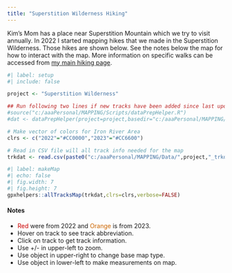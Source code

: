 ```yaml
---
title: "Superstition Wilderness Hiking"
---
```


Kim's Mom has a place near Superstition Mountain which we try to visit annually. In 2022 I started mapping hikes that we made in the Superstition Wilderness. Those hikes are shown below. See the notes below the map for how to interact with the map. More information on specific walks can be accessed from [my main hiking page](../hiking.html).

```r
#| label: setup
#| include: false

project <- "Superstition Wilderness"

## Run following two lines if new tracks have been added since last update
#source("c:/aaaPersonal/MAPPING/Scripts/dataPrepHelper.R")
#dat <- dataPrepHelper(project=project,basedir="c:/aaaPersonal/MAPPING/")

# Make vector of colors for Iron River Area
clrs <- c("2022"="#CC0000","2023"="#CC6600")

# Read in CSV file will all track info needed for the map
trkdat <- read.csv(paste0("c:/aaaPersonal/MAPPING/Data/",project,"_trkdat.csv"))
```

```r
#| label: makeMap
#| echo: false
#| fig.width: 7
#| fig.height: 7
gpxhelpers::allTracksMap(trkdat,clrs=clrs,verbose=FALSE)
```

#### Notes

* <span style="color: #CC0000">Red</span> were from 2022 and <span style="color: #CC6600">Orange</span> is from 2023.
* Hover on track to see track abbreviation.
* Click on track to get track information.
* Use +/- in upper-left to zoom.
* Use object in upper-right to change base map type.
* Use object in lower-left to make measurements on map.

